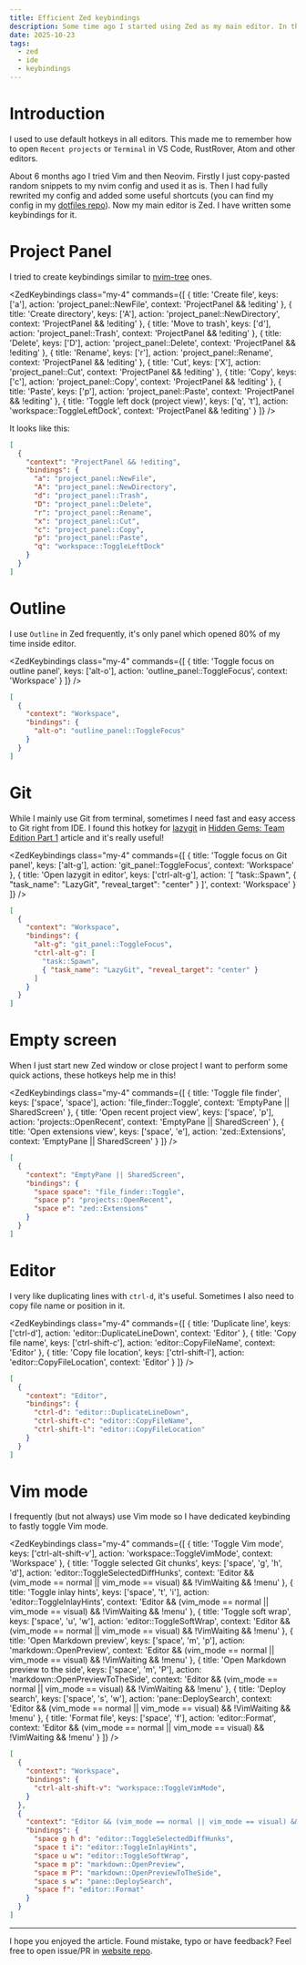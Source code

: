 ```yaml
---
title: Efficient Zed keybindings
description: Some time ago I started using Zed as my main editor. In this article I will show my keybindings for it.
date: 2025-10-23
tags:
  - zed
  - ide
  - keybindings
---
```


<script lang="ts">import ZedKeybindings from '$components/Module/ZedKeybindings.svelte'</script>

# Introduction

I used to use default hotkeys in all editors. This made me to remember how to
open `Recent projects` or `Terminal` in VS Code, RustRover, Atom and other editors.

About 6 months ago I tried Vim and then Neovim. Firstly I just copy-pasted random
snippets to my nvim config and used it as is. Then I had fully rewrited my config
and added some useful shortcuts (you can find my config in my
[dotfiles repo](https://github.com/ankddev/dotfiles)).
Now my main editor is Zed. I have written some keybindings for it.

# Project Panel

I tried to create keybindings similar to [nvim-tree](https://github.com/nvim-tree/nvim-tree.lua) ones.

<ZedKeybindings
  class="my-4"
  commands={[
  	{
  		title: 'Create file',
  		keys: ['a'],
  		action: 'project_panel::NewFile',
      context: 'ProjectPanel && !editing'
  	},
    {
  		title: 'Create directory',
  		keys: ['A'],
  		action: 'project_panel::NewDirectory',
      context: 'ProjectPanel && !editing'
  	},
    {
  		title: 'Move to trash',
  		keys: ['d'],
  		action: 'project_panel::Trash',
      context: 'ProjectPanel && !editing'
  	},
    {
  		title: 'Delete',
  		keys: ['D'],
  		action: 'project_panel::Delete',
      context: 'ProjectPanel && !editing'
  	},
    {
  		title: 'Rename',
  		keys: ['r'],
  		action: 'project_panel::Rename',
      context: 'ProjectPanel && !editing'
  	},
    {
  		title: 'Cut',
  		keys: ['X'],
  		action: 'project_panel::Cut',
      context: 'ProjectPanel && !editing'
  	},
    {
  		title: 'Copy',
  		keys: ['c'],
  		action: 'project_panel::Copy',
      context: 'ProjectPanel && !editing'
  	},
    {
  		title: 'Paste',
  		keys: ['p'],
  		action: 'project_panel::Paste',
      context: 'ProjectPanel && !editing'
  	},
    {
  		title: 'Toggle left dock (project view)',
  		keys: ['q', 't'],
  		action: 'workspace::ToggleLeftDock',
      context: 'ProjectPanel && !editing'
  	}
	]}
/>

It looks like this:

```json filename="keymap.json"
[
  {
    "context": "ProjectPanel && !editing",
    "bindings": {
      "a": "project_panel::NewFile",
      "A": "project_panel::NewDirectory",
      "d": "project_panel::Trash",
      "D": "project_panel::Delete",
      "r": "project_panel::Rename",
      "x": "project_panel::Cut",
      "c": "project_panel::Copy",
      "p": "project_panel::Paste",
      "q": "workspace::ToggleLeftDock"
    }
  }
]
```

# Outline

I use `Outline` in Zed frequently, it's only panel which opened 80% of my time inside editor.

<ZedKeybindings
  class="my-4"
  commands={[
    {
  		title: 'Toggle focus on outline panel',
  		keys: ['alt-o'],
  		action: 'outline_panel::ToggleFocus',
      context: 'Workspace'
  	}
	]}
/>

```json filename="keymap.json"
[
  {
    "context": "Workspace",
    "bindings": {
      "alt-o": "outline_panel::ToggleFocus"
    }
  }
]
```

# Git

While I mainly use Git from terminal, sometimes I need fast and easy access to Git right from IDE.
I found this hotkey for [lazygit](https://github.com/jesseduffield/lazygit) in [Hidden Gems: Team Edition Part 1](https://zed.dev/blog/hidden-gems-team-edition-part-1) article and it's really useful!

<ZedKeybindings
  class="my-4"
  commands={[
    {
  		title: 'Toggle focus on Git panel',
  		keys: ['alt-g'],
  		action: 'git_panel::ToggleFocus',
      context: 'Workspace'
  	},
    {
  		title: 'Open lazygit in editor',
  		keys: ['ctrl-alt-g'],
  		action: '[ "task::Spawn", { "task_name": "LazyGit", "reveal_target": "center" } ]',
      context: 'Workspace'
  	}
	]}
/>

```json filename="keymap.json"
[
  {
    "context": "Workspace",
    "bindings": {
      "alt-g": "git_panel::ToggleFocus",
      "ctrl-alt-g": [
        "task::Spawn",
        { "task_name": "LazyGit", "reveal_target": "center" }
      ]
    }
  }
]
```

# Empty screen

When I just start new Zed window or close project I want to perform some quick actions, these hotkeys help me in this!

<ZedKeybindings
  class="my-4"
  commands={[
    {
  		title: 'Toggle file finder',
  		keys: ['space', 'space'],
  		action: 'file_finder::Toggle',
      context: 'EmptyPane || SharedScreen'
  	},
    {
  		title: 'Open recent project view',
  		keys: ['space', 'p'],
  		action: 'projects::OpenRecent',
      context: 'EmptyPane || SharedScreen'
  	},
    {
  		title: 'Open extensions view',
  		keys: ['space', 'e'],
  		action: 'zed::Extensions',
      context: 'EmptyPane || SharedScreen'
  	}
	]}
/>

```json filename="keymap.json"
[
  {
    "context": "EmptyPane || SharedScreen",
    "bindings": {
      "space space": "file_finder::Toggle",
      "space p": "projects::OpenRecent",
      "space e": "zed::Extensions"
    }
  }
]
```

# Editor

I very like duplicating lines with `ctrl-d`, it's useful. Sometimes I also need
to copy file name or position in it.

<ZedKeybindings
  class="my-4"
  commands={[
    {
  		title: 'Duplicate line',
  		keys: ['ctrl-d'],
  		action: 'editor::DuplicateLineDown',
      context: 'Editor'
  	},
    {
  		title: 'Copy file name',
  		keys: ['ctrl-shift-c'],
  		action: 'editor::CopyFileName',
      context: 'Editor'
  	},
    {
  		title: 'Copy file location',
  		keys: ['ctrl-shift-l'],
  		action: 'editor::CopyFileLocation',
      context: 'Editor'
  	}
	]}
/>

```json filename="keymap.json"
[
  {
    "context": "Editor",
    "bindings": {
      "ctrl-d": "editor::DuplicateLineDown",
      "ctrl-shift-c": "editor::CopyFileName",
      "ctrl-shift-l": "editor::CopyFileLocation"
    }
  }
]
```

# Vim mode

I frequently (but not always) use Vim mode so I have dedicated keybinding to
fastly toggle Vim mode.

<ZedKeybindings
  class="my-4"
  commands={[
    {
  		title: 'Toggle Vim mode',
  		keys: ['ctrl-alt-shift-v'],
  		action: 'workspace::ToggleVimMode',
      context: 'Workspace'
  	},
    {
  		title: 'Toggle selected Git chunks',
  		keys: ['space', 'g', 'h', 'd'],
  		action: 'editor::ToggleSelectedDiffHunks',
      context: 'Editor && (vim_mode == normal || vim_mode == visual) && !VimWaiting && !menu'
  	},
    {
  		title: 'Toggle inlay hints',
  		keys: ['space', 't', 'i'],
  		action: 'editor::ToggleInlayHints',
      context: 'Editor && (vim_mode == normal || vim_mode == visual) && !VimWaiting && !menu'
  	},
    {
  		title: 'Toggle soft wrap',
  		keys: ['space', 'u', 'w'],
  		action: 'editor::ToggleSoftWrap',
      context: 'Editor && (vim_mode == normal || vim_mode == visual) && !VimWaiting && !menu'
  	},
    {
  		title: 'Open Markdown preview',
  		keys: ['space', 'm', 'p'],
  		action: 'markdown::OpenPreview',
      context: 'Editor && (vim_mode == normal || vim_mode == visual) && !VimWaiting && !menu'
  	},
    {
  		title: 'Open Markdown preview to the side',
  		keys: ['space', 'm', 'P'],
  		action: 'markdown::OpenPreviewToTheSide',
      context: 'Editor && (vim_mode == normal || vim_mode == visual) && !VimWaiting && !menu'
  	},
    {
  		title: 'Deploy search',
  		keys: ['space', 's', 'w'],
  		action: 'pane::DeploySearch',
      context: 'Editor && (vim_mode == normal || vim_mode == visual) && !VimWaiting && !menu'
  	},
    {
  		title: 'Format file',
  		keys: ['space', 'f'],
  		action: 'editor::Format',
      context: 'Editor && (vim_mode == normal || vim_mode == visual) && !VimWaiting && !menu'
  	}
	]}
/>

```json filename="keymap.json"
[
  {
    "context": "Workspace",
    "bindings": {
      "ctrl-alt-shift-v": "workspace::ToggleVimMode",
    }
  },
  {
    "context": "Editor && (vim_mode == normal || vim_mode == visual) && !VimWaiting && !menu",
    "bindings": {
      "space g h d": "editor::ToggleSelectedDiffHunks",
      "space t i": "editor::ToggleInlayHints",
      "space u w": "editor::ToggleSoftWrap",
      "space m p": "markdown::OpenPreview",
      "space m P": "markdown::OpenPreviewToTheSide",
      "space s w": "pane::DeploySearch",
      "space f": "editor::Format"
    }
  }
]
```
---
I hope you enjoyed the article. Found mistake, typo or have feedback? Feel free to open issue/PR in [website repo](https://github.com/ankddev/website).
